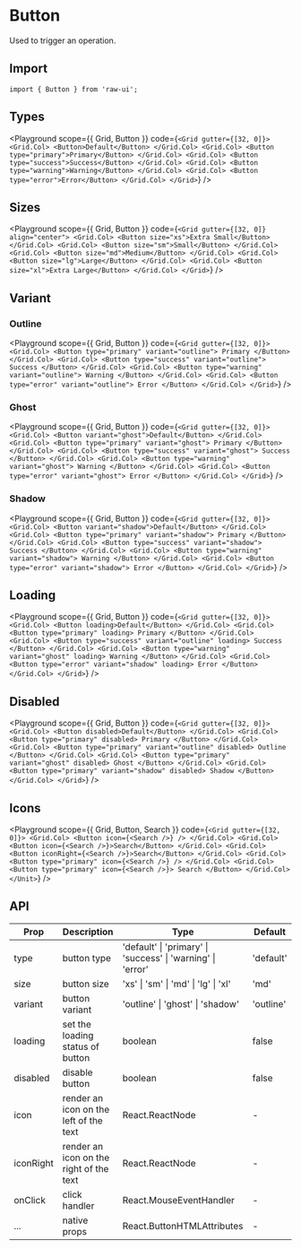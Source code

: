 
# Button

Used to trigger an operation.

## Import

```tsx
import { Button } from 'raw-ui';
```

## Types

<Playground
  scope={{ Grid, Button }}
  code={`
<Grid gutter={[32, 0]}>
  <Grid.Col>
    <Button>Default</Button>
  </Grid.Col>
  <Grid.Col>
    <Button type="primary">Primary</Button>
  </Grid.Col>
  <Grid.Col>
    <Button type="success">Success</Button>
  </Grid.Col>
  <Grid.Col>
    <Button type="warning">Warning</Button>
  </Grid.Col>
  <Grid.Col>
    <Button type="error">Error</Button>
  </Grid.Col>
</Grid>
`}
/>

## Sizes

<Playground
  scope={{ Grid, Button }}
  code={`
<Grid gutter={[32, 0]} align="center">
  <Grid.Col>
    <Button size="xs">Extra Small</Button>
  </Grid.Col>
  <Grid.Col>
    <Button size="sm">Small</Button>
  </Grid.Col>
  <Grid.Col>
    <Button size="md">Medium</Button>
  </Grid.Col>
  <Grid.Col>
    <Button size="lg">Large</Button>
  </Grid.Col>
  <Grid.Col>
    <Button size="xl">Extra Large</Button>
  </Grid.Col>
</Grid>
`}
/>

## Variant

### Outline

<Playground
  scope={{ Grid, Button }}
  code={`
<Grid gutter={[32, 0]}>
  <Grid.Col>
    <Button type="primary" variant="outline">
      Primary
    </Button>
  </Grid.Col>
  <Grid.Col>
    <Button type="success" variant="outline">
      Success
    </Button>
  </Grid.Col>
  <Grid.Col>
    <Button type="warning" variant="outline">
      Warning
    </Button>
  </Grid.Col>
  <Grid.Col>
    <Button type="error" variant="outline">
      Error
    </Button>
  </Grid.Col>
</Grid>
`}
/>

### Ghost

<Playground
  scope={{ Grid, Button }}
  code={`
<Grid gutter={[32, 0]}>
  <Grid.Col>
    <Button variant="ghost">Default</Button>
  </Grid.Col>
  <Grid.Col>
    <Button type="primary" variant="ghost">
      Primary
    </Button>
  </Grid.Col>
  <Grid.Col>
    <Button type="success" variant="ghost">
      Success
    </Button>
  </Grid.Col>
  <Grid.Col>
    <Button type="warning" variant="ghost">
      Warning
    </Button>
  </Grid.Col>
  <Grid.Col>
    <Button type="error" variant="ghost">
      Error
    </Button>
  </Grid.Col>
</Grid>
`}
/>

### Shadow

<Playground
  scope={{ Grid, Button }}
  code={`
<Grid gutter={[32, 0]}>
  <Grid.Col>
    <Button variant="shadow">Default</Button>
  </Grid.Col>
  <Grid.Col>
    <Button type="primary" variant="shadow">
      Primary
    </Button>
  </Grid.Col>
  <Grid.Col>
    <Button type="success" variant="shadow">
      Success
    </Button>
  </Grid.Col>
  <Grid.Col>
    <Button type="warning" variant="shadow">
      Warning
    </Button>
  </Grid.Col>
  <Grid.Col>
    <Button type="error" variant="shadow">
      Error
    </Button>
  </Grid.Col>
</Grid>
  `}
/>

## Loading

<Playground
  scope={{ Grid, Button }}
  code={`
<Grid gutter={[32, 0]}>
  <Grid.Col>
    <Button loading>Default</Button>
  </Grid.Col>
  <Grid.Col>
    <Button type="primary" loading>
      Primary
    </Button>
  </Grid.Col>
  <Grid.Col>
    <Button type="success" variant="outline" loading>
      Success
    </Button>
  </Grid.Col>
  <Grid.Col>
    <Button type="warning" variant="ghost" loading>
      Warning
    </Button>
  </Grid.Col>
  <Grid.Col>
    <Button type="error" variant="shadow" loading>
      Error
    </Button>
  </Grid.Col>
</Grid>
  `}
/>

## Disabled

<Playground
  scope={{ Grid, Button }}
  code={`
<Grid gutter={[32, 0]}>
  <Grid.Col>
    <Button disabled>Default</Button>
  </Grid.Col>
  <Grid.Col>
    <Button type="primary" disabled>
      Primary
    </Button>
  </Grid.Col>
  <Grid.Col>
    <Button type="primary" variant="outline" disabled>
      Outline
    </Button>
  </Grid.Col>
  <Grid.Col>
    <Button type="primary" variant="ghost" disabled>
      Ghost
    </Button>
  </Grid.Col>
  <Grid.Col>
    <Button type="primary" variant="shadow" disabled>
      Shadow
    </Button>
  </Grid.Col>
</Grid>
  `}
/>

## Icons

<Playground
  scope={{ Grid, Button, Search }}
  code={`
<Grid gutter={[32, 0]}>
  <Grid.Col>
    <Button icon={<Search />} />
  </Grid.Col>
  <Grid.Col>
    <Button icon={<Search />}>Search</Button>
  </Grid.Col>
  <Grid.Col>
    <Button iconRight={<Search />}>Search</Button>
  </Grid.Col>
  <Grid.Col>
    <Button type="primary" icon={<Search />} />
  </Grid.Col>
  <Grid.Col>
    <Button type="primary" icon={<Search />}>
      Search
    </Button>
  </Grid.Col>
</Unit>
  `}
/>

## API

| Prop      | Description                             | Type                                                        | Default   |
| --------- | --------------------------------------- | ----------------------------------------------------------- | --------- |
| type      | button type                             | 'default' \| 'primary' \| 'success' \| 'warning' \| 'error' | 'default' |
| size      | button size                             | 'xs' \| 'sm' \| 'md' \| 'lg' \| 'xl'                        | 'md'      |
| variant   | button variant                          | 'outline' \| 'ghost' \| 'shadow'                            | 'outline' |
| loading   | set the loading status of button        | boolean                                                     | false     |
| disabled  | disable button                          | boolean                                                     | false     |
| icon      | render an icon on the left of the text  | React.ReactNode                                             | -         |
| iconRight | render an icon on the right of the text | React.ReactNode                                             | -         |
| onClick   | click handler                           | React.MouseEventHandler                                     | -         |
| ...       | native props                            | React.ButtonHTMLAttributes                                  | -         |
